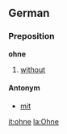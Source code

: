 ==German==
===Preposition===
'''ohne'''

#[[without]]

====Antonym====
*[[mit]]

[[it:ohne]]
[[la:Ohne]]